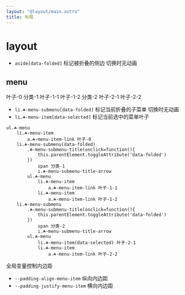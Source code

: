 ```yaml
---
layout: "@layout/main.astro"
title: 布局
---
```



# layout


<Layouts />

- `aside[data-folded]` 标记被折叠的侧边 切换时无动画


## menu

<T tag="ul" class="☘-menu">
    <T tag="li" class="☘-menu-item"><T tag="a" class="☘-menu-item-link">叶子-0</T></T>
    <T tag="li" class="☘-menu-submenu" data-folded>
        <T class="☘-menu-submenu-title" onclick="this.parentElement.toggleAttribute('data-folded')">
            <span>分类-1</span>
            <T tag="i" class="☘-menu-submenu-title-arrow"/>
        </T>
        <T tag="ul" class="☘-menu">
            <T tag="li" class="☘-menu-item"><T tag="a" class="☘-menu-item-link">叶子-1-1</T></T>
            <T tag="li" class="☘-menu-item"><T tag="a" class="☘-menu-item-link">叶子-1-2</T></T>
        </T>
    </T>
    <T tag="li" class="☘-menu-submenu">
        <T class="☘-menu-submenu-title" onclick="this.parentElement.toggleAttribute('data-folded')">
            <span>分类-2</span>
            <T tag="i" class="☘-menu-submenu-title-arrow"/>
        </T>
        <T tag="ul" class="☘-menu">
            <T tag="li" class="☘-menu-item" data-selected>叶子-2-1</T>
            <T tag="li" class="☘-menu-item"><T tag="a" class="☘-menu-item-link">叶子-2-2</T></T>
        </T>
    </T>
</T>

- `li.☘-menu-submenu[data-folded]` 标记当前折叠的子菜单 切换时无动画
- `li.☘-menu-item[data-selected]` 标记当前选中的菜单叶子

```pug
ul.☘-menu
    li.☘-menu-item
        a.☘-menu-item-link 叶子-0
    li.☘-menu-submenu(data-folded)
        .☘-menu-submenu-title(onclick=function(){
            this.parentElement.toggleAttribute('data-folded')
        })
            span 分类-1
            i.☘-menu-submenu-title-arrow
        ul.☘-menu
            li.☘-menu-item
                a.☘-menu-item-link 叶子-1-1
            li.☘-menu-item
                a.☘-menu-item-link 叶子-1-2
    li.☘-menu-submenu
        .☘-menu-submenu-title(onclick=function(){
            this.parentElement.toggleAttribute('data-folded')
        })
            span 分类-2
            i.☘-menu-submenu-title-arrow
        ul.☘-menu
            li.☘-menu-item(data-selected) 叶子-2-1
            li.☘-menu-item
                a.☘-menu-item-link 叶子-2-2
```

全局变量控制内边距

- `--padding-align-menu-item` 纵向内边距
- `--padding-justify-menu-item` 横向内边距
